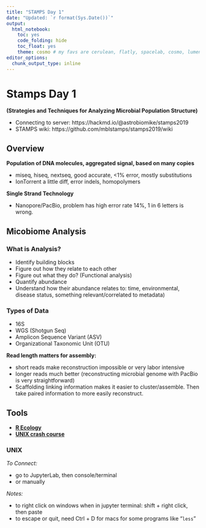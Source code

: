 ```yaml
---
title: "STAMPS Day 1"
date: "Updated: `r format(Sys.Date())`"
output: 
  html_notebook:
    toc: yes
    code_folding: hide
    toc_float: yes
    theme: cosmo # my favs are cerulean, flatly, spacelab, cosmo, lumen
editor_options: 
  chunk_output_type: inline
---
```


# Stamps Day 1

**(Strategies and Techniques for Analyzing Microbial Population Structure)**

 - Connecting to server: https://hackmd.io/@astrobiomike/stamps2019
 - STAMPS wiki: https://github.com/mblstamps/stamps2019/wiki

## Overview

**Population of DNA molecules, aggregated signal, based on many copies**

  - miseq, hiseq, nextseq, good accurate, <1% error, mostly substitutions
  - IonTorrent a little diff, error indels, homopolymers

**Single Strand Technology**

  - Nanopore/PacBio, problem has high error rate 14%, 1 in 6 letters is wrong.

## Micobiome Analysis

### What is Analysis?

 - Identify building blocks
 - Figure out how they relate to each other
 - Figure out what they do? (Functional analysis)
 - Quantify abundance
 - Understand how their abundance relates to: time, environmental, disease status, something relevant/correlated to metadata)

### Types of Data

 - 16S
 - WGS (Shotgun Seq)
 - Amplicon Sequence Variant (ASV)
 - Organizational Taxonomic Unit (OTU)

**Read length matters for assembly:**

 - short reads make reconstruction impossible or very labor intensive
 - longer reads much better (reconstructing microbial genome with PacBio is very straightforward)
 - Scaffolding linking information makes it easier to cluster/assemble. Then take paired information to more easily reconstruct.

## Tools

 - [**R Ecology**](https://datacarpentry.org/R-ecology-lesson/)
 - [**UNIX crash course**](https://astrobiomike.github.io/stamps2019/unix-crash-course)

### UNIX

*To Connect:*

 - go to JupyterLab, then console/terminal
 - or manually <!--ssh stamps19@149.165.157.83 plus pw-->
 
*Notes:*

 - to right click on windows when in jupyter terminal: shift + right click, then paste
 - to escape or quit, need Ctrl + D for macs for some programs like "`less`"